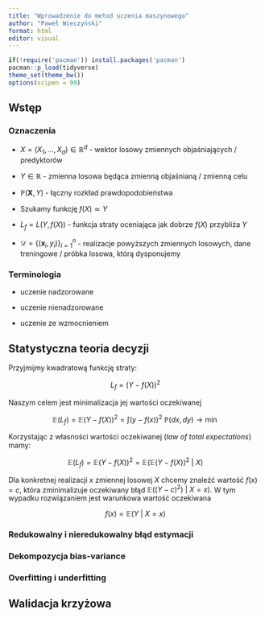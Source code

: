 ```yaml
---
title: "Wprowadzenie do metod uczenia maszynowego"
author: "Paweł Wieczyński"
format: html
editor: visual
---
```


```r
if(!require('pacman')) install.packages('pacman')
pacman::p_load(tidyverse)
theme_set(theme_bw())
options(scipen = 99)
```

## Wstęp

### Oznaczenia

-   $X = (X_1, \dots, X_d) \in \mathbb{R}^d$ - wektor losowy zmiennych objaśniających / predyktorów

-   $Y \in \mathbb{R}$ - zmienna losowa będąca zmienną objaśnianą / zmienną celu

-   $\mathbb{P} (\mathbf{X}, Y)$ - łączny rozkład prawdopodobieństwa

-   Szukamy funkcję $f(X) \simeq Y$

-   $L_f = L(Y, f(X))$ - funkcja straty oceniająca jak dobrze $f(X)$ przybliża $Y$

-   $\mathcal{D} = \lbrace (\mathbf{x}_i , y_i) \rbrace_{i=1}^n$ - realizacje powyższych zmiennych losowych, dane treningowe / próbka losowa, którą dysponujemy

### Terminologia

-   uczenie nadzorowane

-   uczenie nienadzorowane

-   uczenie ze wzmocnieniem

## Statystyczna teoria decyzji

Przyjmijmy kwadratową funkcję straty:

$$
L_f = (Y - f(X))^2
$$

Naszym celem jest minimalizacja jej wartości oczekiwanej

$$
\mathbb{E} (L_f) =  \mathbb{E} (Y - f(X))^2 = \int (y-f(x))^2 \ \mathbb{P} (dx, dy) \longrightarrow \min
$$

Korzystając z własności wartości oczekiwanej (*law of total expectations*) mamy:

$$
\mathbb{E} (L_f) =  \mathbb{E} (Y - f(X))^2 = \mathbb{E} ( \mathbb{E} (Y - f(X))^2 \ | \ X)
$$

Dla konkretnej realizacji $x$ zmiennej losowej $X$ chcemy znaleźć wartość $f(x) = c$, która zminimalizuje oczekiwany błąd $\mathbb{E}( (Y - c)^2) \ | \ X = x)$. W tym wypadku rozwiązaniem jest warunkowa wartość oczekiwana

$$
f(x) = \mathbb{E} (Y \ | \ X = x)
$$

### **Redukowalny i nieredukowalny błąd estymacji**

### **Dekompozycja bias-variance**

### **Overfitting i underfitting**

## Walidacja krzyżowa
